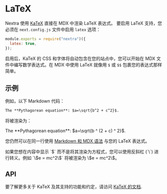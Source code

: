 # LaTeX

Nextra 使用 [KaTeX](https://katex.org/) 直接在 MDX 中渲染 LaTeX 表达式。
要启用 LaTeX 支持，您必须在 `next.config.js` 文件中启用 `latex` 选项：

```js filename="next.config.js"
module.exports = require("nextra")({
  latex: true,
});
```

启用后，KaTeX 的 CSS 和字体将自动包含在您的站点中，您可以开始在 MDX 文件中编写数学表达式。在 MDX 中使用 LaTeX 就像用 `$` 或 `$$` 包裹您的表达式那样简单。

## 示例

例如，以下 Markdown 代码：

```md filename="page.mdx"
The **Pythagorean equation**: $a=\sqrt{b^2 + c^2}$.
```

将被渲染为：

<div className="mt-6 rounded-xl border border-gray-200 p-4 dark:border-gray-900">
  The **Pythagorean equation**: $a=\sqrt{b ^ (2 + c) ^ 2}$.
</div>

您仍然可以在同一行使用 [Markdown 和 MDX 语法](../markdown) 与您的 LaTeX 表达式。


<Callout>
  如果您想在内容中显示 `$` 而不是将其渲染为方程式，您可以使用反斜杠 (`\`)
  进行转义。例如 `\$e = mc^2\$` 将被渲染为 \$e = mc^2\$。
</Callout>

## API

要了解更多关于 KaTeX 及其支持的功能和约定，请访问 [KaTeX 的文档](https://katex.org/docs/supported.html).
